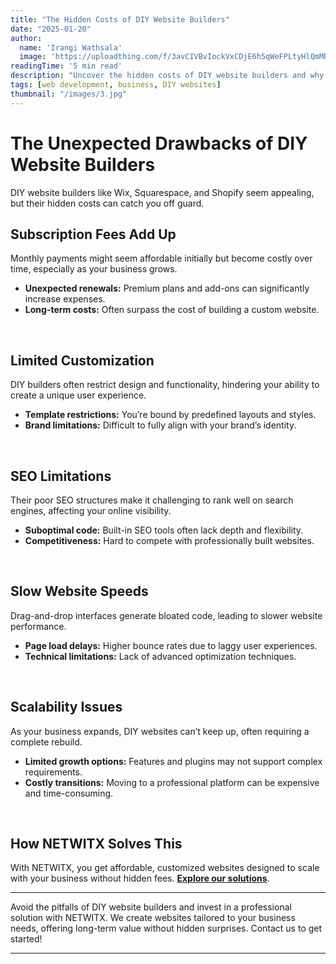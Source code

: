 ```yaml
---
title: "The Hidden Costs of DIY Website Builders"
date: "2025-01-20"
author: 
  name: 'Irangi Wathsala'
  image: 'https://uploadthing.com/f/3avCIVBvIockVxCDjE6h5qWeFPLtyHlQmMRx1ZjakGbcsK32'
readingTime: '5 min read'
description: "Uncover the hidden costs of DIY website builders and why a professional solution might be better for your business."
tags: [web development, business, DIY websites]
thumbnail: "/images/3.jpg"
---
```


# The Unexpected Drawbacks of DIY Website Builders

DIY website builders like Wix, Squarespace, and Shopify seem appealing, but their hidden costs can catch you off guard.

## Subscription Fees Add Up  
Monthly payments might seem affordable initially but become costly over time, especially as your business grows.

   - **Unexpected renewals:** Premium plans and add-ons can significantly increase expenses.
   - **Long-term costs:** Often surpass the cost of building a custom website.

<br />

## Limited Customization 
 DIY builders often restrict design and functionality, hindering your ability to create a unique user experience.
   
   - **Template restrictions:** You’re bound by predefined layouts and styles.
   - **Brand limitations:** Difficult to fully align with your brand’s identity.

<br />

## SEO Limitations
Their poor SEO structures make it challenging to rank well on search engines, affecting your online visibility.

   - **Suboptimal code:** Built-in SEO tools often lack depth and flexibility.
   - **Competitiveness:** Hard to compete with professionally built websites.

<br />

## Slow Website Speeds 
Drag-and-drop interfaces generate bloated code, leading to slower website performance.
   
   - **Page load delays:** Higher bounce rates due to laggy user experiences.
   - **Technical limitations:** Lack of advanced optimization techniques.

<br />

## Scalability Issues
As your business expands, DIY websites can’t keep up, often requiring a complete rebuild.
   
   - **Limited growth options:** Features and plugins may not support complex requirements.
   - **Costly transitions:** Moving to a professional platform can be expensive and time-consuming.

<br />

## How NETWITX Solves This  
 With NETWITX, you get affordable, customized websites designed to scale with your business without hidden fees. [**Explore our solutions**](https://www.netwitx.com).

---

Avoid the pitfalls of DIY website builders and invest in a professional solution with NETWITX. We create websites tailored to your business needs, offering long-term value without hidden surprises. Contact us to get started!

---
